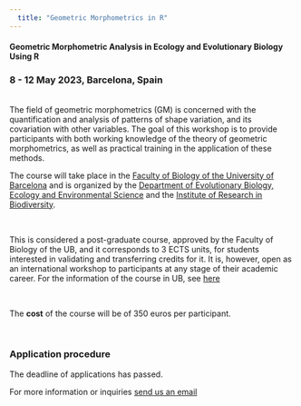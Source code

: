 ```yaml
--- 
  title: "Geometric Morphometrics in R"
---
```


#### Geometric Morphometric Analysis in Ecology and Evolutionary Biology Using R

### 8 - 12 May 2023, Barcelona, Spain
<br>
The field of geometric morphometrics (GM) is concerned with the quantification and analysis of patterns of shape variation, and its covariation with other variables. The goal of this workshop is to provide participants with both working knowledge of the theory of geometric morphometrics, as well as practical training in the application of these methods. 

The course will take place in the [Faculty of Biology of the University of Barcelona](https://www.ub.edu/portal/web/biologia/) and is organized by the [Department of Evolutionary Biology, Ecology and Environmental Science](https://www.ub.edu/portal/web/dp-beeca/) and the [Institute of Research in Biodiversity](http://www.ub.edu/irbio/home). 

<br>

This is considered a post-graduate course, approved by the Faculty of Biology of the UB, and it corresponds to 3 ECTS units, for students interested in validating and transferring credits for it. It is, however, open as an international workshop to participants at any stage of their academic career.
For the information of the course in UB, see [here](https://www.ub.edu/web/ub/es/estudis/oferta_formativa/extensions/fitxa/G/202111708/index.html) 

<br>

The **cost** of the course will be of 350 euros per participant.

<br>

### Application procedure
The deadline of applications has passed. 

For more information or inquiries [send us an email](geometricmorphometrics@ub.edu)
